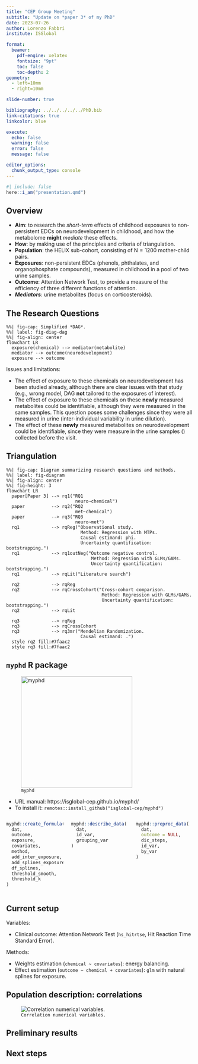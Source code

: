 ```yaml
---
title: "CEP Group Meeting"
subtitle: "Update on *paper 3* of my PhD"
date: 2023-07-26
author: Lorenzo Fabbri
institute: ISGlobal

format:
  beamer:
    pdf-engine: xelatex
    fontsize: "9pt"
    toc: false
    toc-depth: 2
geometry:
  - left=10mm
  - right=10mm

slide-number: true

bibliography: ../../../../../PhD.bib
link-citations: true
linkcolor: blue

execute:
  echo: false
  warning: false
  error: false
  message: false

editor_options: 
  chunk_output_type: console
---
```


```r
#| include: false
here::i_am("presentation.qmd")
```

## Overview

- **Aim**: to research the *short-term* effects of childhood exposures to non-persistent EDCs on neurodevelopment in childhood, and how the metabolome **might** *mediate* these effects.
- **How**: by making use of the principles and criteria of triangulation.
- **Population**: the HELIX sub-cohort, consisting of $\text{N}=1200$ mother-child pairs.
- **Exposures**: non-persistent EDCs (phenols, phthalates, and organophosphate compounds), measured in childhood in a pool of two urine samples.
- **Outcome**: Attention Network Test, to provide a measure of the efficiency of three different functions of attention.
- ***Mediators***: urine metabolites (focus on corticosteroids).

## The Research Questions

```mermaid
%%| fig-cap: Simplified *DAG*.
%%| label: fig-diag-dag
%%| fig-align: center
flowchart LR
  exposure(chemical) --> mediator(metabolite)
  mediator --> outcome(neurodevelopment)
  exposure --> outcome
```

Issues and limitations:

- The effect of exposure to these chemicals on neurodevelopment has been studied already, although there are clear issues with that study (e.g., wrong model, DAG **not** tailored to the exposures of interest).
- The effect of exposure to these chemicals on these **newly** measured metabolites could be identifiable, although they were measured in the same samples. This question poses some challenges since they were all measured in urine (inter-individual variability in urine dilution).
- The effect of these **newly** measured metabolites on neurodevelopment could be identifiable, since they were measure in the urine samples (\textcolor{red}{which aliquot?}) collected before the visit.

## Triangulation

```mermaid
%%| fig-cap: Diagram summarizing research questions and methods.
%%| label: fig-diagram
%%| fig-align: center
%%| fig-height: 3
flowchart LR
  paper[Paper 3] --> rq1("RQ1
                          neuro~chemical")
  paper          --> rq2("RQ2
                          met~chemical")
  paper          --> rq3("RQ3
                          neuro~met")
  rq1            --> rqReg("Observational study.
                            Method: Regression with MTPs.
                            Causal estimand: phi.
                            Uncertainty quantification: bootstrapping.")
  rq1            --> rq1outNeg("Outcome negative control.
                                Method: Regression with GLMs/GAMs.
                                Uncertainty quantification: bootstrapping.")
  rq1            --> rqLit("Literature search")
  
  rq2            --> rqReg
  rq2            --> rqCrossCohort("Cross-cohort comparison.
                                    Method: Regression with GLMs/GAMs.
                                    Uncertainty quantification: bootstrapping.")
  rq2            --> rqLit
  
  rq3            --> rqReg
  rq3            --> rqCrossCohort
  rq3            --> rq3mr("Mendelian Randomization.
                            Causal estimand: .")
  style rq2 fill:#7faac2
  style rq3 fill:#7faac2
```

## `myphd` R package

![`myphd`](artwork/myphd.png){width=300}

- URL manual: https://isglobal-cep.github.io/myphd/
- To install it: `remotes::install_github("isglobal-cep/myphd")`

:::: {.columns align=center}

::: {.column width="33%" align=top}
```r
myphd::create_formula(
  dat,
  outcome,
  exposure,
  covariates,
  method,
  add_inter_exposure,
  add_splines_exposure,
  df_splines,
  threshold_smooth,
  threshold_k
)
```
:::

::: {.column width="33%" align=top}
```r
myphd::describe_data(
  dat,
  id_var,
  grouping_var
)
```
:::

::: {.column width="33%" align=top}
```r
myphd::preproc_data(
  dat,
  outcome = NULL,
  dic_steps,
  id_var,
  by_var
)
```
:::

::::

## Current setup

Variables:

- Clinical outcome: Attention Network Test (`hs_hitrtse`, Hit Reaction Time Standard Error).

Methods:

- Weights estimation (`chemical ~ covariates`): energy balancing.
- Effect estimation (`outcome ~ chemical + covariates`): `glm` with natural splines for exposure.

## Population description: correlations

![`Correlation numerical variables.`](artwork/corr.png)

## Preliminary results

## Next steps
